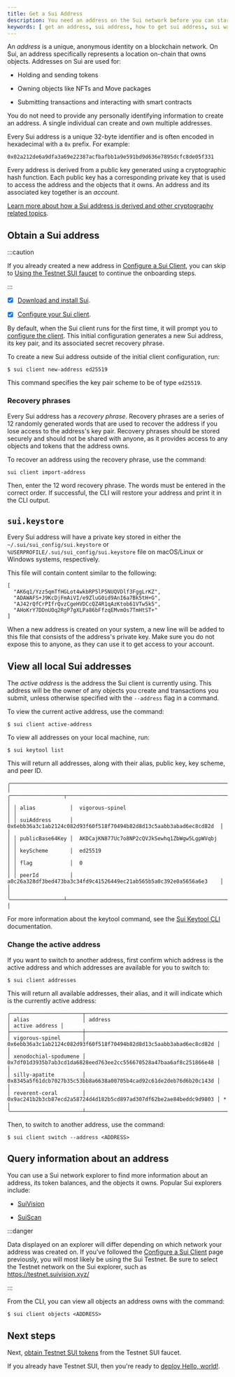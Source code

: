 ```yaml
---
title: Get a Sui Address
description: You need an address on the Sui network before you can start trading NFTs, purchase SUI tokens, or perform other transactions.
keywords: [ get an address, sui address, how to get sui address, sui wallets, slush, suiet, glass wallet, martian extension, surf wallet, private keys ]
---
```


An _address_ is a unique, anonymous identity on a blockchain network. On Sui, an address specifically represents a location on-chain that owns objects. Addresses on Sui are used for:

- Holding and sending tokens 

- Owning objects like NFTs and Move packages

- Submitting transactions and interacting with smart contracts

You do not need to provide any personally identifying information to create an address. A single individual can create and own multiple addresses. 

Every Sui address is a unique 32-byte identifier and is often encoded in hexadecimal with a `0x` prefix. For example:

```
0x02a212de6a9dfa3a69e22387acfbafbb1a9e591bd9d636e7895dcfc8de05f331
```

Every address is derived from a public key generated using a cryptographic hash function. Each public key has a corresponding private key that is used to access the address and the objects that it owns. An address and its associated key together is an _account_. 

[Learn more about how a Sui address is derived and other cryptography related topics](/concepts/cryptography/transaction-auth/keys-addresses.mdx).

## Obtain a Sui address 

:::caution 

If you already created a new address in [Configure a Sui Client](/guides/developer/getting-started/configure-sui-client.mdx), you can skip to [Using the Testnet SUI faucet](/guides/developer/getting-started/get-coins.mdx) to continue the onboarding steps.

:::

<Tabs className="tabsHeadingCentered--small">
<TabItem value="prereq" label="Prerequisites">

- [x] [Download and install Sui](/guides/developer/getting-started/sui-install.mdx).

- [x] [Configure your Sui client](/guides/developer/getting-started/configure-sui-client.mdx).

</TabItem>
</Tabs>

By default, when the Sui client runs for the first time, it will prompt you to [configure the client](/guides/developer/getting-started/configure-sui-client.mdx). This initial configuration generates a new Sui address, its key pair, and its associated secret recovery phrase. 

To create a new Sui address outside of the initial client configuration, run:

```
$ sui client new-address ed25519
```

This command specifies the key pair scheme to be of type `ed25519`.

<ImportContent source="crypto-schemes.mdx" mode="snippet" />

### Recovery phrases

Every Sui address has a _recovery phrase_. Recovery phrases are a series of 12 randomly generated words that are used to recover the address if you lose access to the address's key pair. Recovery phrases should be stored securely and should not be shared with anyone, as it provides access to any objects and tokens that the address owns.

To recover an address using the recovery phrase, use the command:

```
sui client import-address
```

Then, enter the 12 word recovery phrase. The words must be entered in the correct order. If successful, the CLI will restore your address and print it in the CLI output.

## `sui.keystore`

Every Sui address will have a private key stored in either the  `~/.sui/sui_config/sui.keystore` or `%USERPROFILE/.sui/sui_config/sui.keystore` file on macOS/Linux or Windows systems, respectively.

This file will contain content similar to the following:

```
[
  "AK6q1/Yzz5qmTfHGLot4wkbRP5lP5NUQVDlf3FggLrKZ",
  "ADAWAFS+J9KcDjFmAiVI/e9ZluG0id9AnI6a7Bk5tH+G",
  "AJ42rQfCrPIfrQvzCgeHVDCcQZ4R1qAzKtob61VTw5k5",
  "AHoKrY7DDnUOq2RgP7gXLPa86bFfzqEMvmOs7TmHtST+"
]
```

When a new address is created on your system, a new line will be added to this file that consists of the address's private key. Make sure you do not expose this to anyone, as they can use it to get access to your account.

## View all local Sui addresses

The _active address_ is the address the Sui client is currently using. This address will be the owner of any objects you create and transactions you submit, unless otherwise specified with the `--address` flag in a command. 

To view the current active address, use the command:

```
$ sui client active-address
```

To view all addresses on your local machine, run:

```
$ sui keytool list
```

This will return all addresses, along with their alias, public key, key scheme, and peer ID. 

```
╭────────────────────────────────────────────────────────────────────────────────────────────╮
│ ╭─────────────────┬──────────────────────────────────────────────────────────────────────╮ │
│ │ alias           │  vigorous-spinel                                                     │ │
│ │ suiAddress      │  0x6ebb36a3c1ab2124c082d93f60f518f70494b82d8d13c5aabb3abad6ec8cd82d  │ │
│ │ publicBase64Key │  AKDCajKN877Uc7o8NP2cQVJkSewhq1ZbWgw5LgpWVqbj                        │ │
│ │ keyScheme       │  ed25519                                                             │ │
│ │ flag            │  0                                                                   │ │
│ │ peerId          │  a0c26a328df3bed473ba3c34fd9c41526449ec21ab565b5a0c392e0a5656a6e3    │ │
│ ╰─────────────────┴──────────────────────────────────────────────────────────────────────╯ │
```

For more information about the keytool command, see the [Sui Keytool CLI](/references/cli/keytool.mdx) documentation.

### Change the active address 

If you want to switch to another address, first confirm which address is the active address and which addresses are available for you to switch to:

```
$ sui client addresses
```

This will return all available addresses, their alias, and it will indicate which is the currently active address:

```
╭───────────────────────┬────────────────────────────────────────────────────────────────────┬────────────────╮
│ alias                 │ address                                                            │ active address │
├───────────────────────┼────────────────────────────────────────────────────────────────────┼────────────────┤
│ vigorous-spinel       │ 0x6ebb36a3c1ab2124c082d93f60f518f70494b82d8d13c5aabb3abad6ec8cd82d │                │
│ xenodochial-spodumene │ 0x7df01d3935b7ab3cd1da6828eed763ee2cc556670528a47baa6af8c251866e48 │                │
│ silly-apatite         │ 0x8345a5f61dcb7027b35c53bb8a6638a00705b4cad92c61de2deb76d6b20c143d │                │
│ reverent-coral        │ 0x9ac241b2b3cb87ecd2a58724d4d182b5cd897ad307df62be2ae84beddc9d9803 │ *              │
╰───────────────────────┴────────────────────────────────────────────────────────────────────┴────────────────╯
```

Then, to switch to another address, use the command:

```
$ sui client switch --address <ADDRESS>
```

## Query information about an address 

You can use a Sui network explorer to find more information about an address, its token balances, and the objects it owns. Popular Sui explorers include:

- [SuiVision](https://suivision.xyz/)

- [SuiScan](https://suiscan.xyz/mainnet/accounts)

:::danger

Data displayed on an explorer will differ depending on which network your address was created on. If you've followed the [Configure a Sui Client](/guides/developer/getting-started/configure-sui-client.mdx) page previously, you will most likely be using the Sui Testnet. Be sure to select the Testnet network on the Sui explorer, such as https://testnet.suivision.xyz/

:::

From the CLI, you can view all objects an address owns with the command:

```
$ sui client objects <ADDRESS>
```

## Next steps 

Next, [obtain Testnet SUI tokens](/guides/developer/getting-started/get-coins.mdx) from the Testnet SUI faucet.

If you already have Testnet SUI, then you're ready to [deploy Hello, world!](/guides/developer/getting-started/hello-world.mdx).

